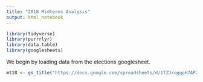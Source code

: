 ```yaml
---
title: "2018 Midterms Analysis"
output: html_notebook
---
```


```r
library(tidyverse)
library(purrrlyr)
library(data.table)
library(googlesheets)
```


We begin by loading data from the elections googlesheet. 
```r
mt18 <- gs_title("https://docs.google.com/spreadsheets/d/1TZJrqggpH7APZY2QRjlIb4lIS668UNtBxB7qj86lIW8/edit?ts=5a5ecef2#gid=0")
```


